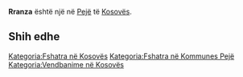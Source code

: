 {{Fshat në 
 | Emri                = Rranza
 | EmriAlt                = 
 | NAME_SHORT_FORM=      
 | NAME_GENERIC=      
 | NAME_SORT_NAME_RO=      RRANZA
 | FULL_NAME_RO = Rranza
 | FULL_NAME_ND_RO=Rranza
 | SORT_NAME_RG=RRANZA
 | FULL_NAME_RG=Rranza
 | FULL_NAME_ND_RG=Rranza
 | SRP_NAME_SHORT_FORM=      
 | SRP_NAME_GENERIC=      
 | SRP_NAME_SORT_NAME_RO=      
 | SRP_FULL_NAME_RO = 
 | SRP_FULL_NAME_ND_RO=
 | SRP_SORT_NAME_RG=
 | SRP_FULL_NAME_RG=
 | SRP_FULL_NAME_ND_RG=
 | Emri (Rasa dhanore) = 
 | Figura              = 
 | Shteti              = Kosovo
 | Komuna              = Pejë
 | Kodi postar         = 
 | Sipërfaqja          = 

 | Popullsia           = 

 | Regj. i popullsisë  = 
 | Dend. e popullsisë  = 
 | Faqja zyrtare       = 
 <!--- Koordinatat ----> 
 | Gjerësia            = 42.641111
 | Gjatësia            = 20.285556
 | Lartësia            = 
}}
'''Rranza''' është një [[]] në [[Pejë]] të [[Kosovës]].

<!-- == Gjeografia == -->
<!-- == Historia == -->
<!-- == Demografia == -->
== Shih edhe ==
{{Komuna Pejë}}
{{Kosovo-Administrata-Cung}}

[[Kategoria:Fshatra në Kosovës]]
[[Kategoria:Fshatra në Kommunes Pejë]]
[[Kategoria:Vendbanime në Kosovës]]